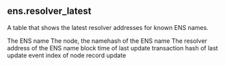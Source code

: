 ## ens.resolver_latest 
A table that shows the latest resolver addresses for known ENS names.


<ParamField path="name">
The ENS name
</ParamField>
<ParamField path="node">
The node, the namehash of the ENS name
</ParamField>
<ParamField path="address">
The resolver address of the ENS name
</ParamField>
<ParamField path="block_time">
block time of last update
</ParamField>
<ParamField path="tx_hash">
transaction hash of last update
</ParamField>
<ParamField path="evt_index">
event index of node record update
</ParamField>
